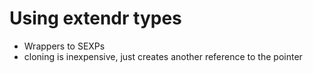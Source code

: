 # Using extendr types

- Wrappers to SEXPs
- cloning is inexpensive, just creates another reference to the pointer
